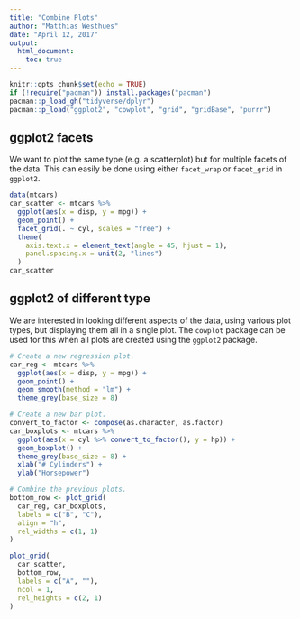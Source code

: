 ```yaml
---
title: "Combine Plots"
author: "Matthias Westhues"
date: "April 12, 2017"
output:
  html_document:
    toc: true
---
```


```r
knitr::opts_chunk$set(echo = TRUE)
if (!require("pacman")) install.packages("pacman")
pacman::p_load_gh("tidyverse/dplyr")
pacman::p_load("ggplot2", "cowplot", "grid", "gridBase", "purrr")
```


## ggplot2 facets
We want to plot the same type (e.g. a scatterplot) but for multiple facets of
the data. 
This can easily be done using either `facet_wrap` or `facet_grid` in `ggplot2`.
```r
data(mtcars)
car_scatter <- mtcars %>% 
  ggplot(aes(x = disp, y = mpg)) +
  geom_point() +
  facet_grid(. ~ cyl, scales = "free") +
  theme(
    axis.text.x = element_text(angle = 45, hjust = 1),
    panel.spacing.x = unit(2, "lines")
  )
car_scatter
```

## ggplot2 of different type
We are interested in looking different aspects of the data, using various plot
types, but displaying them all in a single plot.
The `cowplot` package can be used for this when all plots are created using
the `ggplot2` package.
```r
# Create a new regression plot.
car_reg <- mtcars %>% 
  ggplot(aes(x = disp, y = mpg)) +
  geom_point() +
  geom_smooth(method = "lm") +
  theme_grey(base_size = 8)

# Create a new bar plot.
convert_to_factor <- compose(as.character, as.factor)
car_boxplots <- mtcars %>% 
  ggplot(aes(x = cyl %>% convert_to_factor(), y = hp)) +
  geom_boxplot() +
  theme_grey(base_size = 8) +
  xlab("# Cylinders") +
  ylab("Horsepower")

# Combine the previous plots.
bottom_row <- plot_grid(
  car_reg, car_boxplots,
  labels = c("B", "C"),
  align = "h",
  rel_widths = c(1, 1)
)

plot_grid(
  car_scatter,
  bottom_row,
  labels = c("A", ""),
  ncol = 1,
  rel_heights = c(2, 1)
)

```



